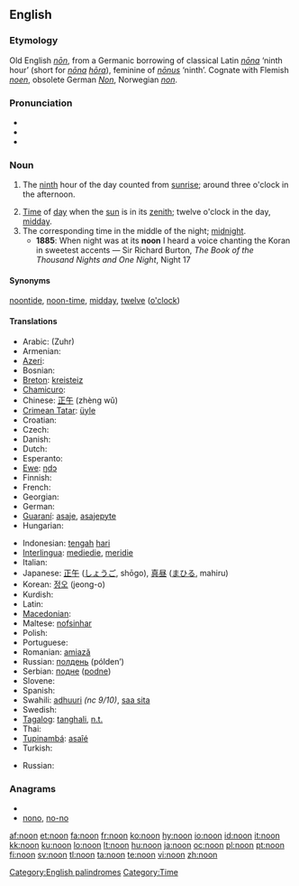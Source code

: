 ==English==
{{wikipedia}}

===Etymology===
Old English ''[[non#Old English|nōn]]'', from a Germanic borrowing of classical Latin ''[[nona|nōna]]'' ‘ninth hour’ (short for ''[[nona|nōna]] [[hora#Latin|hōra]]''), feminine of ''[[nonus|nōnus]]'' ‘ninth’.  Cognate with Flemish ''[[noen]]'', obsolete German ''[[Non]]'', Norwegian ''[[non#Norwegian|non]]''.

===Pronunciation===
* {{IPA|/nuːn/}}
* {{audio|en-us-noon.ogg|Audio (US)}}
* {{rhymes|uːn}}

===Noun===
{{en-noun}}

# {{obsolete}} The [[ninth]] hour of the day counted from [[sunrise]]; around three o'clock in the afternoon.
# [[time|Time]] of [[day]] when the [[sun]] is in its [[zenith]]; twelve o'clock in the day, [[midday]].
# The corresponding time in the middle of the night; [[midnight]].
#* '''1885''': When night was at its '''noon''' I heard a voice chanting the Koran in sweetest accents — Sir Richard Burton, ''The Book of the Thousand Nights and One Night'', Night 17

====Synonyms====
[[noontide]], [[noon-time]], [[midday]], [[twelve]] ([[o'clock]])

====Translations====
{{trans-top|midday}}
* Arabic: {{Arab|[[ظهر]]}} (Zuhr) {{m}}
* Armenian: {{t-|hy|կեսօր|tr=kesòr}}
* [[Azeri]]: {{t-|az|günorta|xs=Azeri}}
* Bosnian: {{t-|bs|podne|n}}
* [[Breton]]: [[kreisteiz]] {{m}}
* [[Chamicuro]]: {{tø|ccc|yas̈htijka mo'sojko}}
* Chinese: [[正午]] (zhèng wǔ)
* [[Crimean Tatar]]: [[üyle]]
* Croatian: {{t-|hr|podne|n|alt=pódne}}
* Czech: {{t+|cs|poledne|n}}
* Danish: {{t+|da|middag}}
* Dutch: {{t+|nl|middag|m}}
* Esperanto: {{t-|eo|tagmezo|xs=Esperanto}}
* [[Ewe]]: [[ŋdɔ]]
* Finnish: {{t+|fi|keskipäivä}}
* French: {{t+|fr|midi|m}}
* Georgian: {{t-|ka|შუადღე|tr=šuadḡe|sc=Geor|xs=Georgian}}
* German: {{t+|de|Mittag|m}}
* [[Guaraní]]: [[asaje]], [[asajepyte]]
* Hungarian: {{t+|hu|dél}}
{{trans-mid}}
* Indonesian: [[tengah]] [[hari]]
* [[Interlingua]]: [[mediedie]], [[meridie]]
* Italian: {{t+|it|mezzogiorno|m}}
* Japanese: [[正午]] ([[しょうご]], shōgo), [[真昼]] ([[まひる]], mahiru)
* Korean: [[정오]] (jeong-o)
* Kurdish: {{ku-Arab|[[نیوه‌ڕۆ]]}}
* Latin: {{t+|la|meridies|m}}
* [[Macedonian]]: {{t|mk|пладне|n|tr=pládne}}
* Maltese: [[nofsinhar]] {{m}}
* Polish: {{t+|pl|południe|n}}
* Portuguese: {{t+|pt|meio-dia|m}}
* Romanian: [[amiază]] {{f}}
* Russian: [[полдень]] (pólden’) {{m}}
* Serbian: [[подне]] ([[podne]]) {{n}}
* Slovene: {{t+|sl|poldan|m}}
* Spanish: {{t+|es|mediodía|m}}
* Swahili: [[adhuuri]] ''(nc 9/10)'', [[saa sita]]
* Swedish: {{t+|sv|middag|c}}
* [[Tagalog]]: [[tanghali]], [[n.t.]]
* Thai: {{t|th|เที่ยงวัน}}
* [[Tupinambá]]: [[asaîé]]
* Turkish: {{t+|tr|öğle}}
{{trans-bottom}}

{{trans-top|the corresponding time in the middle of the night; midnight}}
* Russian: {{t+|ru|полночь|f}}
{{trans-mid}}
{{trans-bottom}}

===Anagrams===
* {{alphagram|nnoo}}
* [[nono#English|nono]], [[no-no#English|no-no]]

[[Category:English palindromes]]
[[Category:Time]]

[[af:noon]]
[[et:noon]]
[[fa:noon]]
[[fr:noon]]
[[ko:noon]]
[[hy:noon]]
[[io:noon]]
[[id:noon]]
[[it:noon]]
[[kk:noon]]
[[ku:noon]]
[[lo:noon]]
[[lt:noon]]
[[hu:noon]]
[[ja:noon]]
[[oc:noon]]
[[pl:noon]]
[[pt:noon]]
[[fi:noon]]
[[sv:noon]]
[[tl:noon]]
[[ta:noon]]
[[te:noon]]
[[vi:noon]]
[[zh:noon]]